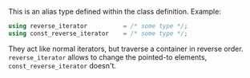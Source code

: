 This is an alias type defined within the class definition. Example:
```cpp
using reverse_iterator			= /* some type */;
using const_reverse_iterator	= /* some type */;
```

They act like normal iterators, but traverse a container in reverse order.
`reverse_iterator` allows to change the pointed-to elements, `const_reverse_iterator` doesn't.
